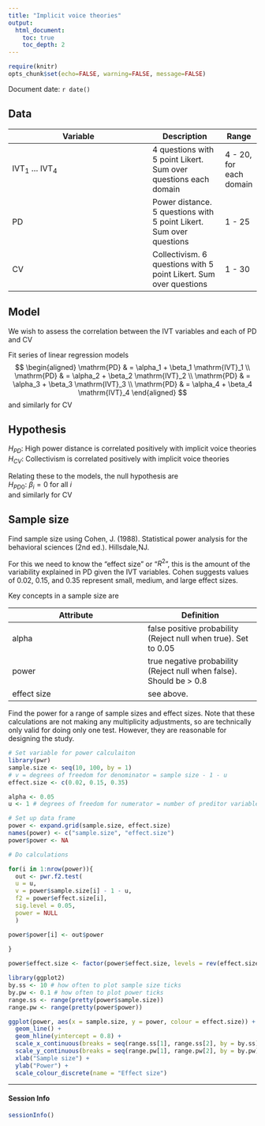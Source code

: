 ```yaml
---
title: "Implicit voice theories"
output: 
  html_document:
    toc: true
    toc_depth: 2
---
```


```r
require(knitr) 
opts_chunk$set(echo=FALSE, warning=FALSE, message=FALSE)
```

Document date: `r date()`

## Data

Variable                 | Description | Range
-------------------------|-------------|------
$\mathrm{IVT}_1$ ... $\mathrm{IVT}_4$      | 4 questions with 5 point Likert. Sum over questions each domain | 4 - 20, for each domain
$\mathrm{PD}$ | Power distance. 5 questions with 5 point Likert. Sum over questions | 1 - 25
$\mathrm{CV}$ | Collectivism. 6 questions with 5 point Likert. Sum over questions | 1 - 30

## Model

We wish to assess the correlation between the $\mathrm{IVT}$ variables and each of $\mathrm{PD}$  and $\mathrm{CV}$ 

Fit series of linear regression models
$$
  \begin{aligned}
  \mathrm{PD} & =  \alpha_1 + \beta_1 \mathrm{IVT}_1 \\
  \mathrm{PD} & =  \alpha_2 + \beta_2 \mathrm{IVT}_2 \\
  \mathrm{PD} & =  \alpha_3 + \beta_3 \mathrm{IVT}_3 \\  
  \mathrm{PD} & =  \alpha_4 + \beta_4 \mathrm{IVT}_4 
  \end{aligned}
$$
and similarly for $\mathrm{CV}$

<!--
### Approach 2
Fit a multiple linear regression model
$$
  \begin{aligned}
  \mathrm{PD} & =  \alpha + \beta_1 \mathrm{IVT}_1 + \beta_2 \mathrm{IVT}_2 + \beta_3 \mathrm{IVT}_3 + \beta_4 \mathrm{IVT}_4
  \end{aligned}
$$
and similarly for $\mathrm{CV}$
-->

## Hypothesis

$H_{PD}$: High power distance is correlated positively with implicit voice theories  
$H_{CV}$: Collectivism is correlated positively with implicit voice theories  

Relating these to the models, the null hypothesis are  
$H_{PD0}$: $\beta_i = 0$ for all $i$  
and similarly for $\mathrm{CV}$

## Sample size

Find sample size using Cohen, J. (1988). Statistical power analysis for the behavioral sciences (2nd ed.). Hillsdale,NJ.

For this we need to know the "effect size" or "$R^2$", this is the amount of the variability explained in PD given the IVT variables. Cohen suggests values of 0.02, 0.15, and 0.35 represent small, medium, and large effect sizes.

Key concepts in a sample size are

Attribute    | Definition 
------------ | ----------
alpha        | false positive probability (Reject null when true). Set to 0.05
power        | true negative probability (Reject null when false). Should be > 0.8
effect size  | see above. 

Find the power for a range of sample sizes and effect sizes. Note that these calculations are not making any multiplicity adjustments, so are technically only valid for doing only one test. However, they are reasonable for designing the study. 

```r
# Set variable for power calculaiton
library(pwr)
sample.size <- seq(10, 100, by = 1)
# v = degrees of freedom for denominator = sample size - 1 - u
effect.size <- c(0.02, 0.15, 0.35)

alpha <- 0.05
u <- 1 # degrees of freedom for numerator = number of preditor variables = 1
```

```r
# Set up data frame
power <- expand.grid(sample.size, effect.size)
names(power) <- c("sample.size", "effect.size")
power$power <- NA

# Do calculations

for(i in 1:nrow(power)){
  out <- pwr.f2.test(
  u = u, 
  v = power$sample.size[i] - 1 - u, 
  f2 = power$effect.size[i], 
  sig.level = 0.05, 
  power = NULL
  )

power$power[i] <- out$power
  
}

power$effect.size <- factor(power$effect.size, levels = rev(effect.size))
```

```r
library(ggplot2)
by.ss <- 10 # how often to plot sample size ticks
by.pw <- 0.1 # how often to plot power ticks
range.ss <- range(pretty(power$sample.size))
range.pw <- range(pretty(power$power))

ggplot(power, aes(x = sample.size, y = power, colour = effect.size)) +
  geom_line() +
  geom_hline(yintercept = 0.8) + 
  scale_x_continuous(breaks = seq(range.ss[1], range.ss[2], by = by.ss)) +
  scale_y_continuous(breaks = seq(range.pw[1], range.pw[2], by = by.pw)) +
  xlab("Sample size") +
  ylab("Power") +
  scale_colour_discrete(name = "Effect size")

```

---
#### Session Info
```r
sessionInfo()
```

